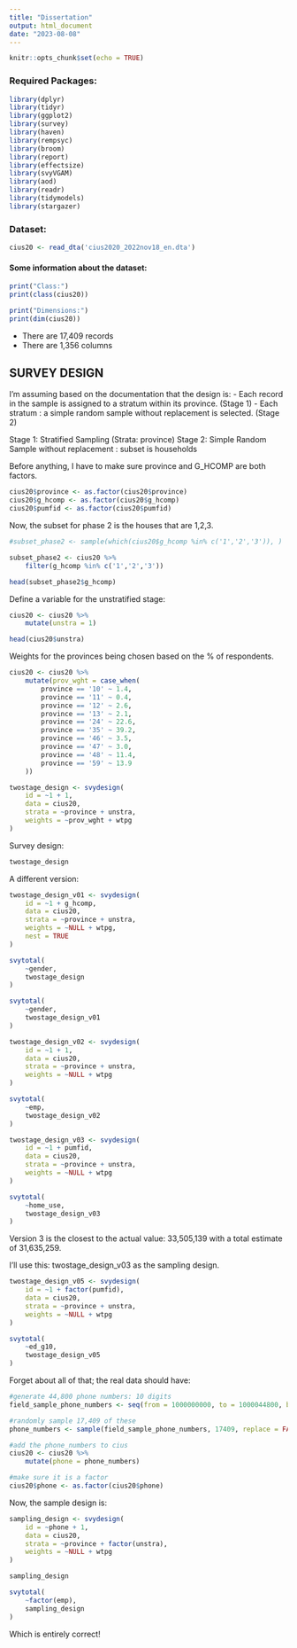 ```yaml
---
title: "Dissertation"
output: html_document
date: "2023-08-08"
---
```


```r
knitr::opts_chunk$set(echo = TRUE)
```


### Required Packages: 
```r
library(dplyr)
library(tidyr)
library(ggplot2)
library(survey)
library(haven)
library(rempsyc)
library(broom)
library(report)
library(effectsize)
library(svyVGAM)
library(aod)
library(readr)
library(tidymodels)
library(stargazer)
```

### Dataset: 
```r
cius20 <- read_dta('cius2020_2022nov18_en.dta')
```


#### Some information about the dataset: 
```r
print("Class:")
print(class(cius20))

print("Dimensions:")
print(dim(cius20))

```
- There are 17,409 records
- There are 1,356 columns 


## SURVEY DESIGN

I'm assuming based on the documentation that the design is: 
- Each record in the sample is assigned to a stratum within its province. (Stage 1)
- Each stratum : a simple random sample without replacement is selected. (Stage 2)

Stage 1: Stratified Sampling (Strata: province)
Stage 2: Simple Random Sample without replacement : subset is households 

Before anything, I have to make sure province and G_HCOMP are both factors. 

```r

cius20$province <- as.factor(cius20$province)
cius20$g_hcomp <- as.factor(cius20$g_hcomp)
cius20$pumfid <- as.factor(cius20$pumfid)
```

Now, the subset for phase 2 is the houses that are 1,2,3. 
```r
#subset_phase2 <- sample(which(cius20$g_hcomp %in% c('1','2','3')), )

subset_phase2 <- cius20 %>% 
    filter(g_hcomp %in% c('1','2','3'))

head(subset_phase2$g_hcomp)
```




Define a variable for the unstratified stage:
```r
cius20 <- cius20 %>%
    mutate(unstra = 1)

head(cius20$unstra)
```
Weights for the provinces being chosen based on the % of respondents. 
```r
cius20 <- cius20 %>%
    mutate(prov_wght = case_when(
        province == '10' ~ 1.4,
        province == '11' ~ 0.4,
        province == '12' ~ 2.6,
        province == '13' ~ 2.1,
        province == '24' ~ 22.6,
        province == '35' ~ 39.2,
        province == '46' ~ 3.5,
        province == '47' ~ 3.0,
        province == '48' ~ 11.4,
        province == '59' ~ 13.9
    ))
```


```r
twostage_design <- svydesign(
    id = ~1 + 1,
    data = cius20,
    strata = ~province + unstra,
    weights = ~prov_wght + wtpg
)
```

Survey design: 
```r
twostage_design
```
A different version: 
```r
twostage_design_v01 <- svydesign(
    id = ~1 + g_hcomp,
    data = cius20,
    strata = ~province + unstra,
    weights = ~NULL + wtpg,
    nest = TRUE
)
```


```r
svytotal(
    ~gender,
    twostage_design
)
```

```r
svytotal(
    ~gender,
    twostage_design_v01
)
```
```r
twostage_design_v02 <- svydesign(
    id = ~1 + 1,
    data = cius20,
    strata = ~province + unstra,
    weights = ~NULL + wtpg
)
```


```r
svytotal(
    ~emp,
    twostage_design_v02
)
```
```r
twostage_design_v03 <- svydesign(
    id = ~1 + pumfid,
    data = cius20,
    strata = ~province + unstra,
    weights = ~NULL + wtpg
)
```

```r
svytotal(
    ~home_use,
    twostage_design_v03
)
```
Version 3 is the closest to the actual value:  33,505,139 with a total estimate of 31,635,259. 

I'll use this: twostage_design_v03 as the sampling design. 

```r
twostage_design_v05 <- svydesign(
    id = ~1 + factor(pumfid),
    data = cius20,
    strata = ~province + unstra,
    weights = ~NULL + wtpg
)
```

```r
svytotal(
    ~ed_g10,
    twostage_design_v05
)
```
Forget about all of that; the real data should have: 

```r
#generate 44,800 phone numbers: 10 digits 
field_sample_phone_numbers <- seq(from = 1000000000, to = 1000044800, by = 1)

#randomly sample 17,409 of these 
phone_numbers <- sample(field_sample_phone_numbers, 17409, replace = FALSE)

```

```r
#add the phone_numbers to cius 
cius20 <- cius20 %>%
    mutate(phone = phone_numbers)

#make sure it is a factor 
cius20$phone <- as.factor(cius20$phone)
```

Now, the sample design is: 

```r
sampling_design <- svydesign(
    id = ~phone + 1,
    data = cius20,
    strata = ~province + factor(unstra),
    weights = ~NULL + wtpg
)
```

```r
sampling_design
```
```r
svytotal(
    ~factor(emp),
    sampling_design
)
```
Which is entirely correct! 
















